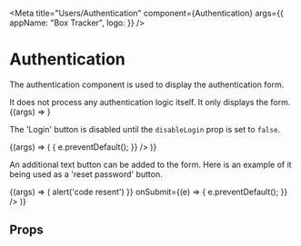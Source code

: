 
<Meta
  title="Users/Authentication"
  component={Authentication}
  args={{
    appName: "Box Tracker",
    logo: <Logo fill="#000" />
  }}
/>

# Authentication

The authentication component is used to display the authentication form.

<Tip type="danger">
  It does not process any authentication logic itself. It only displays the
  form.
</Tip>

<Canvas withSource="open">
  <Story name="Default">{(args) => <Authentication {...args} />}</Story>
</Canvas>

The 'Login' button is disabled until the `disableLogin` prop is set to `false`.

<Canvas withSource="open">
  <Story name="Login button enabled">
    {(args) => (
      <Authentication
        {...args}
        disableLogin={false}
        onSubmit={(e) => {
          e.preventDefault();
        }}
      />
    )}
  </Story>
</Canvas>

An additional text button can be added to the form. Here is an example of it being used as a 'reset password' button.

<Canvas withSource="open">
  <Story name="Extra text button enabled">
    {(args) => (
      <Authentication
        {...args}
        disableLogin={false}
        textButton={{
          label: 'Reset password',
          onClick: () => alert('code resent')
        }}
        onSubmit={(e) => {
          e.preventDefault();
        }}
      />
    )}
  </Story>
</Canvas>

## Props

<ArgsTable of={Authentication} />
